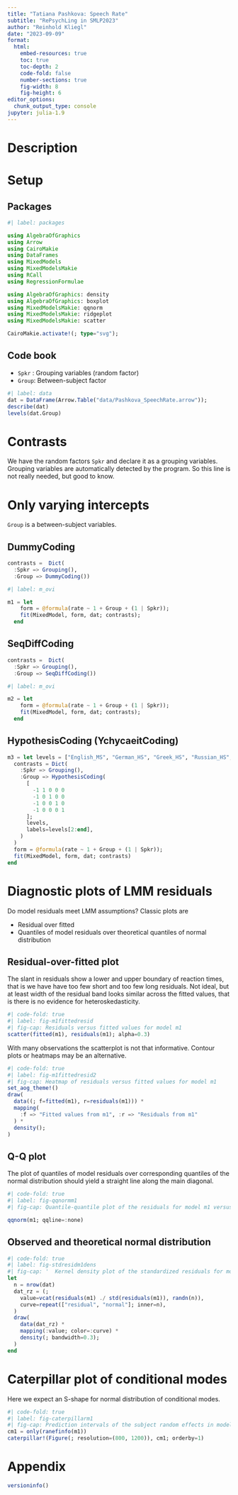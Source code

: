 ```yaml
---
title: "Tatiana Pashkova: Speech Rate"
subtitle: "RePsychLing in SMLP2023"
author: "Reinhold Kliegl"
date: "2023-09-09"
format:
  html:
    embed-resources: true
    toc: true
    toc-depth: 2
    code-fold: false
    number-sections: true
    fig-width: 8
    fig-height: 6
editor_options:
  chunk_output_type: console
jupyter: julia-1.9
---
```


# Description


# Setup

## Packages

```julia
#| label: packages

using AlgebraOfGraphics
using Arrow
using CairoMakie
using DataFrames
using MixedModels
using MixedModelsMakie
using RCall
using RegressionFormulae

using AlgebraOfGraphics: density
using AlgebraOfGraphics: boxplot
using MixedModelsMakie: qqnorm
using MixedModelsMakie: ridgeplot
using MixedModelsMakie: scatter

CairoMakie.activate!(; type="svg");
```

## Code book

+ `Spkr` : Grouping variables (random factor)
+ `Group`:  Between-subject factor
  
```julia
#| label: data
dat = DataFrame(Arrow.Table("data/Pashkova_SpeechRate.arrow"));
describe(dat)
levels(dat.Group)
```

# Contrasts

We have the random factors `Spkr` and declare it as a grouping variables.
Grouping variables are automatically detected by the program. 
So this line is not really needed, but good to know.

# Only varying intercepts

`Group` is a between-subject variables. 

## DummyCoding
```julia
contrasts =  Dict(
  :Spkr => Grouping(),
  :Group => DummyCoding())
```

```julia
#| label: m_ovi

m1 = let
    form = @formula(rate ~ 1 + Group + (1 | Spkr));
    fit(MixedModel, form, dat; contrasts);
  end
```

## SeqDiffCoding

```julia
contrasts =  Dict(
  :Spkr => Grouping(),
  :Group => SeqDiffCoding())
```

```julia
#| label: m_ovi

m2 = let
    form = @formula(rate ~ 1 + Group + (1 | Spkr));
    fit(MixedModel, form, dat; contrasts);
  end
```

## HypothesisCoding (YchycaeitCoding)

```julia
m3 = let levels = ["English_MS", "German_HS", "Greek_HS", "Russian_HS", "Turkish_HS"]
  contrasts = Dict(
    :Spkr => Grouping(),
    :Group => HypothesisCoding(
      [
        -1 1 0 0 0
        -1 0 1 0 0
        -1 0 0 1 0
        -1 0 0 0 1
      ];
      levels,
      labels=levels[2:end],
    )
  )
  form = @formula(rate ~ 1 + Group + (1 | Spkr));
  fit(MixedModel, form, dat; contrasts)
end
```

# Diagnostic plots of LMM residuals

Do model residuals meet LMM assumptions? Classic plots are

  - Residual over fitted
  - Quantiles of model residuals over theoretical quantiles of normal distribution

## Residual-over-fitted plot

The slant in residuals show a lower and upper boundary of reaction times, that is we have have too few short and too few long residuals. Not ideal, but at least width of the residual band looks similar across the fitted values, that is there is no evidence for heteroskedasticity.

```julia
#| code-fold: true
#| label: fig-m1fittedresid
#| fig-cap: Residuals versus fitted values for model m1
scatter(fitted(m1), residuals(m1); alpha=0.3)
```

With many observations the scatterplot is not that informative. Contour plots or heatmaps may be an alternative.

```julia
#| code-fold: true
#| label: fig-m1fittedresid2
#| fig-cap: Heatmap of residuals versus fitted values for model m1
set_aog_theme!()
draw(
  data((; f=fitted(m1), r=residuals(m1))) *
  mapping(
    :f => "Fitted values from m1", :r => "Residuals from m1"
  ) *
  density();
)
```

## Q-Q plot

The plot of quantiles of model residuals over corresponding quantiles of the normal distribution should yield a straight line along the main diagonal.

```julia
#| code-fold: true
#| label: fig-qqnormm1
#| fig-cap: Quantile-quantile plot of the residuals for model m1 versus a standard normal

qqnorm(m1; qqline=:none)
```


## Observed and theoretical normal distribution


```julia
#| code-fold: true
#| label: fig-stdresidm1dens
#| fig-cap: '  Kernel density plot of the standardized residuals for model m1 versus a  standard normal'
let
  n = nrow(dat)
  dat_rz = (;
    value=vcat(residuals(m1) ./ std(residuals(m1)), randn(n)),
    curve=repeat(["residual", "normal"]; inner=n),
  )
  draw(
    data(dat_rz) *
    mapping(:value; color=:curve) *
    density(; bandwidth=0.3);
  )
end
```

# Caterpillar plot of conditional modes

Here we expect an S-shape for normal distribution of conditional modes.

```julia
#| code-fold: true
#| label: fig-caterpillarm1
#| fig-cap: Prediction intervals of the subject random effects in model m1
cm1 = only(ranefinfo(m1))
caterpillar!(Figure(; resolution=(800, 1200)), cm1; orderby=1)
```

# Appendix
```julia
versioninfo()
```

